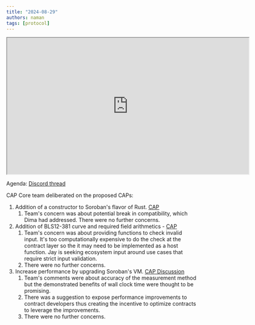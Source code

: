 ```yaml
---
title: "2024-08-29"
authors: naman
tags: [protocol]
---
```


<iframe
  src="https://drive.google.com/file/d/1RBFt9diUPAgoeurw4xluyA9Qq1JNG2w8/preview"
  width="640"
  height="360"
  allow="autoplay"
></iframe>

Agenda: [Discord thread](https://discord.com/channels/897514728459468821/900374272751591424/1278045556211716171)

CAP Core team deliberated on the proposed CAPs:

1. Addition of a constructor to Soroban's flavor of Rust. [CAP](https://github.com/stellar/stellar-protocol/blob/master/core/cap-0058.md)
   1. Team's concern was about potential break in compatibility, which Dima had addressed. There were no further concerns.
2. Addition of BLS12-381 curve and required field arithmetics - [CAP](https://github.com/stellar/stellar-protocol/blob/master/core/cap-0059.md)
   1. Team's concern was about providing functions to check invalid input. It's too computationally expensive to do the check at the contract layer so the it may need to be implemented as a host function. Jay is seeking ecosystem input around use cases that require strict input validation.
   2. There were no further concerns.
3. Increase performance by upgrading Soroban's VM. [CAP Discussion](https://github.com/stellar/stellar-protocol/blob/master/core/cap-0060.md)
   1. Team's comments were about accuracy of the measurement method but the demonstrated benefits of wall clock time were thought to be promising.
   2. There was a suggestion to expose performance improvements to contract developers thus creating the incentive to optimize contracts to leverage the improvements.
   3. There were no further concerns.
